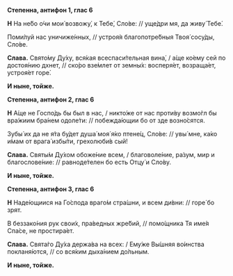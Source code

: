 **Степенна, антифон 1, глас 6**

**Н** На не́бо о́чи мои́ возвожу́, к Тебе́, Сло́ве: // уще́дри мя, да живу́ Тебе́.

Поми́луй нас уничиже́нных, // устроя́я благопотре́бныя Твоя́ сосу́ды, Сло́ве.

**Слава.** Свято́му Ду́ху, вся́кая всеспаси́тельная вина́, / а́ще ко́ему сей по достоя́нию дхнет, // ско́ро взе́млет от земны́х: восперя́ет, возраща́ет, устроя́ет горе́.

**И ныне, тойже.**

**Степенна, антифон 2, глас 6**

**Н** А́ще не Госпо́дь бы был в нас, / никто́же от нас проти́ву возмо́гл бы вра́жиим бра́нем одоле́ти: // побежда́ющии бо от зде возно́сятся.

Зубы́ их да не я́та бу́дет душа́ моя́ я́ко птене́ц, Сло́ве: // увы́ мне, ка́ко и́мам от врага́ избы́ти, грехолюби́в сый!

**Слава.** Святы́м Ду́хом обоже́ние всем, / благоволе́ние, ра́зум, мир и благослове́ние: // равноде́телен бо есть Отцу́ и Сло́ву.

**И ныне, тойже.**

**Степенна, антифон 3, глас 6**

**Н** Наде́ющиися на Го́спода враго́м стра́шни, и всем ди́вни: // горе́ бо зрят.

В беззако́ния рук свои́х, пра́ведных жре́бий, // помо́щника Тя име́я Спа́се, не простира́ет.

**Слава.** Свята́го Ду́ха держа́ва на всех: / Ему́же Вы́шняя во́инства покланя́ются, // со вся́ким дыха́нием до́льным.

**И ныне, тойже.**

